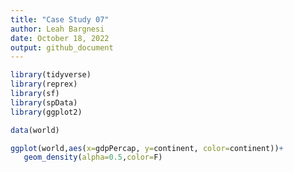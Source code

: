 ```yaml
---
title: "Case Study 07"
author: Leah Bargnesi
date: October 18, 2022
output: github_document
---
```

```r
library(tidyverse)
library(reprex)
library(sf)
library(spData)
library(ggplot2)

data(world)

ggplot(world,aes(x=gdpPercap, y=continent, color=continent))+
   geom_density(alpha=0.5,color=F)


```
